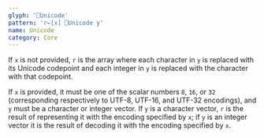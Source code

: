 ```yaml
---
glyph: '⎕Unicode'
pattern: 'r←[x] ⎕Unicode y'
name: Unicode
category: Core
---
```


If `x` is not provided, `r` is the array where each character in `y` is replaced with its Unicode codepoint and each integer in `y` is replaced with the character with that codepoint.

If `x` is provided, it must be one of the scalar numbers `8`, `16`, or `32` (corresponding respectively to UTF-8, UTF-16, and UTF-32 encodings), and `y` must be a character or integer vector. If `y` is a character vector, `r` is the result of representing it with the encoding specified by `x`; if `y` is an integer vector it is the result of decoding it with the encoding specified by `x`.